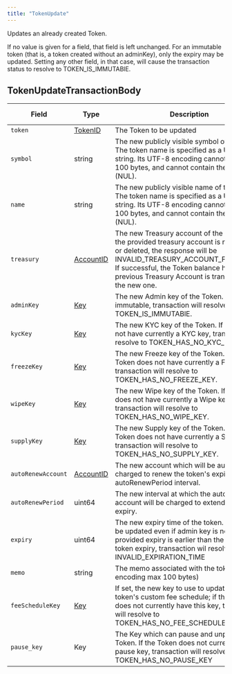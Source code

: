 ---
title: "TokenUpdate"
---


Updates an already created Token.

If no value is given for a field, that field is left unchanged. For an immutable token (that is, a token created without an adminKey), only the expiry may be updated. Setting any other field, in that case, will cause the transaction status to resolve to TOKEN\_IS\_IMMUTABlE.

## TokenUpdateTransactionBody

| Field              | Type                                                                                       | Description                                                                                                                                                                                                                                                            | Signature Required   |
| ------------------ | ------------------------------------------------------------------------------------------ | ---------------------------------------------------------------------------------------------------------------------------------------------------------------------------------------------------------------------------------------------------------------------- | -------------------- |
| `token`            | [TokenID](/hedera/sdks-and-apis/hedera-api/basic-types/tokenid)     | The Token to be updated                                                                                                                                                                                                                                                | N/A                  |
| `symbol`           | string                                                                                     | The new publicly visible symbol of the token. The token name is specified as a Unicode string. Its UTF-8 encoding cannot exceed 100 bytes, and cannot contain the 0 byte (NUL).                                                                                        | N/A                  |
| `name`             | string                                                                                     | The new publicly visible name of the token. The token name is specified as a Unicode string. Its UTF-8 encoding cannot exceed 100 bytes, and cannot contain the 0 byte (NUL).                                                                                          | N/A                  |
| `treasury`         | [AccountID](/hedera/sdks-and-apis/hedera-api/basic-types/accountid) | The new Treasury account of the Token. If the provided treasury account is not existing or deleted, the response will be INVALID\_TREASURY\_ACCOUNT\_FOR\_TOKEN. If successful, the Token balance held in the previous Treasury Account is transferred to the new one. | If updated, required |
| `adminKey`         | [Key](/hedera/sdks-and-apis/hedera-api/basic-types/key)             | The new Admin key of the Token. If Token is immutable, transaction will resolve to TOKEN\_IS\_IMMUTABlE.                                                                                                                                                               | If updated, required |
| `kycKey`           | [Key](/hedera/sdks-and-apis/hedera-api/basic-types/key)             | The new KYC key of the Token. If Token does not have currently a KYC key, transaction will resolve to TOKEN\_HAS\_NO\_KYC\_KEY.                                                                                                                                        | If updated, required |
| `freezeKey`        | [Key](/hedera/sdks-and-apis/hedera-api/basic-types/key)             | The new Freeze key of the Token. If the Token does not have currently a Freeze key, transaction will resolve to TOKEN\_HAS\_NO\_FREEZE\_KEY.                                                                                                                           | If updated, required |
| `wipeKey`          | [Key](/hedera/sdks-and-apis/hedera-api/basic-types/key)             | The new Wipe key of the Token. If the Token does not have currently a Wipe key, transaction will resolve to TOKEN\_HAS\_NO\_WIPE\_KEY.                                                                                                                                 | If updated, required |
| `supplyKey`        | [Key](/hedera/sdks-and-apis/hedera-api/basic-types/key)             | The new Supply key of the Token. If the Token does not have currently a Supply key, transaction will resolve to TOKEN\_HAS\_NO\_SUPPLY\_KEY.                                                                                                                           | If updated, required |
| `autoRenewAccount` | [AccountID](/hedera/sdks-and-apis/hedera-api/basic-types/accountid) | The new account which will be automatically charged to renew the token's expiration, at autoRenewPeriod interval.                                                                                                                                                      | N/A                  |
| `autoRenewPeriod`  | uint64                                                                                     | The new interval at which the auto-renew account will be charged to extend the token's expiry.                                                                                                                                                                         | N/A                  |
| `expiry`           | uint64                                                                                     | The new expiry time of the token. Expiry can be updated even if admin key is not set. If the provided expiry is earlier than the current token expiry, transaction wil resolve to INVALID\_EXPIRATION\_TIME                                                            | N/A                  |
| `memo`             | string                                                                                     | The memo associated with the token (UTF-8 encoding max 100 bytes)                                                                                                                                                                                                      | N/A                  |
| `feeScheduleKey`   | [Key](/hedera/sdks-and-apis/hedera-api/basic-types/key)             | If set, the new key to use to update the token's custom fee schedule; if the token does not currently have this key, transaction will resolve to TOKEN\_HAS\_NO\_FEE\_SCHEDULE\_KEY                                                                                    | N/A                  |
| `pause_key`        | Key                                                                                        | The Key which can pause and unpause the Token. If the Token does not currently have a pause key, transaction will resolve to TOKEN\_HAS\_NO\_PAUSE\_KEY                                                                                                                | N/A                  |
